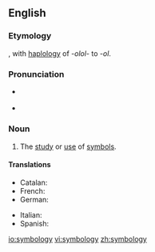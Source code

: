 ==English==

===Etymology===
{{suffix|symbol|ology}}, with [[haplology]] of ''-olol-'' to ''-ol''.

===Pronunciation===
* {{a|GenAm}} {{IPA|[sɪmˈbɑlədʒi]}}
* {{a|RP}} {{IPA|[sɪmˈbɒlədʒi]}}

===Noun===
{{en-noun|-}}

# The [[study]] or [[use]] of [[symbol]]s.

====Translations====
{{trans-top|study of symbols}}
* Catalan: {{t-|ca|simbologia|f}}
* French: {{t+|fr|symbologie|f}}
* German: {{t-|de|Symbologie|f}}
{{trans-mid}}
* Italian: {{t-|it|simbologia|f}}
* Spanish: {{t-|es|simbología|f}}
{{trans-bottom}}

[[io:symbology]]
[[vi:symbology]]
[[zh:symbology]]